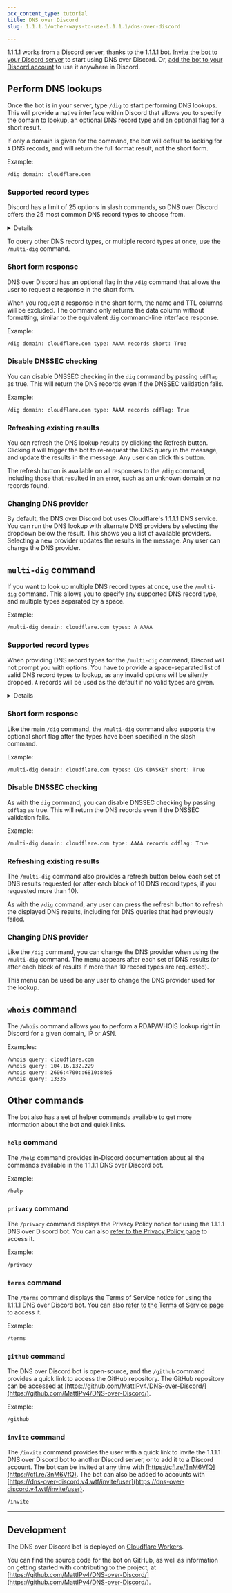 ```yaml
---
pcx_content_type: tutorial
title: DNS over Discord
slug: 1.1.1.1/other-ways-to-use-1.1.1.1/dns-over-discord

---
```



1.1.1.1 works from a Discord server, thanks to the 1.1.1.1 bot. [Invite the bot to your Discord server](https://cfl.re/3nM6VfQ) to start using DNS over Discord. Or, [add the bot to your Discord account](https://dns-over-discord.v4.wtf/invite/user) to use it anywhere in Discord.

## Perform DNS lookups

Once the bot is in your server, type `/dig` to start performing DNS lookups. This will provide a native interface within Discord that allows you to specify the domain to lookup, an optional DNS record type and an optional flag for a short result.

If only a domain is given for the command, the bot will default to looking for `A` DNS records, and will return the full format result, not the short form.

Example:

```txt
/dig domain: cloudflare.com
```

### Supported record types

Discord has a limit of 25 options in slash commands, so DNS over Discord offers the 25 most common DNS record types to choose from.


<Details header="Supported DNS record types">

* `A`
* `AAAA`
* `CAA`
* `CDNSKEY`
* `CDS`
* `CERT`
* `CNAME`
* `DNSKEY`
* `DS`
* `HINFO`
* `HTTPS`
* `LOC`
* `MX`
* `NAPTR`
* `NS`
* `PTR`
* `SMIMEA`
* `SOA`
* `SPF`
* `SRV`
* `SSHFP`
* `SVCB`
* `TLSA`
* `TXT`
* `URI`


</Details>

To query other DNS record types, or multiple record types at once, use the `/multi-dig` command.

### Short form response

DNS over Discord has an optional flag in the `/dig` command that allows the user to request a response in the short form.

When you request a response in the short form, the name and TTL columns will be excluded. The command only returns the data column without formatting, similar to the equivalent `dig` command-line interface response.

Example:

```txt
/dig domain: cloudflare.com type: AAAA records short: True
```

### Disable DNSSEC checking

You can disable DNSSEC checking in the `dig` command by passing `cdflag` as true. This will return the DNS records even if the DNSSEC validation fails.

Example:

```txt
/dig domain: cloudflare.com type: AAAA records cdflag: True
```

### Refreshing existing results

You can refresh the DNS lookup results by clicking the Refresh button. Clicking it will trigger the bot to re-request the DNS query in the message, and update the results in the message. Any user can click this button.

The refresh button is available on all responses to the `/dig` command, including those that resulted in an error, such as an unknown domain or no records found.

### Changing DNS provider

By default, the DNS over Discord bot uses Cloudflare's 1.1.1.1 DNS service. You can run the DNS lookup with alternate DNS providers by selecting the dropdown below the result. This shows you a list of available providers. Selecting a new provider updates the results in the message. Any user can change the DNS provider.

## `multi-dig` command

If you want to look up multiple DNS record types at once, use the `/multi-dig` command. This allows you to specify any supported DNS record type, and multiple types separated by a space.

Example:

```txt
/multi-dig domain: cloudflare.com types: A AAAA
```

### Supported record types

When providing DNS record types for the `/multi-dig` command, Discord will not prompt you with options. You have to provide a space-separated list of valid DNS record types to lookup, as any invalid options will be silently dropped. `A` records will be used as the default if no valid types are given.


<Details header="DNS record types supported and considered valid by the bot">

Use a `*` (asterisk) in place of a record type to get DNS results for all supported types.

* `A`
* `AAAA`
* `AFSDB`
* `APL`
* `CAA`
* `CDNSKEY`
* `CDS`
* `CERT`
* `CNAME`
* `CSYNC`
* `DHCID`
* `DLV`
* `DNAME`
* `DNSKEY`
* `DS`
* `EUI48`
* `EUI64`
* `HINFO`
* `HIP`
* `HTTPS`
* `IPSECKEY`
* `KEY`
* `KX`
* `LOC`
* `MX`
* `NAPTR`
* `NS`
* `NSEC`
* `NSEC3`
* `NSEC3PARAM`
* `OPENPGPKEY`
* `PTR`
* `RP`
* `SMIMEA`
* `SOA`
* `SPF`
* `SRV`
* `SSHFP`
* `SVCB`
* `TA`
* `TKEY`
* `TLSA`
* `TXT`
* `URI`
* `ZONEMD`


</Details>

### Short form response

Like the main `/dig` command, the `/multi-dig` command also supports the optional short flag after the types have been specified in the slash command.

Example:

```txt
/multi-dig domain: cloudflare.com types: CDS CDNSKEY short: True
```

### Disable DNSSEC checking

As with the `dig` command, you can disable DNSSEC checking by passing `cdflag` as true. This will return the DNS records even if the DNSSEC validation fails.

Example:

```txt
/multi-dig domain: cloudflare.com type: AAAA records cdflag: True
```

### Refreshing existing results

The `/multi-dig` command also provides a refresh button below each set of DNS results requested (or after each block of 10 DNS record types, if you requested more than 10).

As with the `/dig` command, any user can press the refresh button to refresh the displayed DNS results, including for DNS queries that had previously failed.

### Changing DNS provider

Like the `/dig` command, you can change the DNS provider when using the `/multi-dig` command. The menu appears after each set of DNS results (or after each block of results if more than 10 record types are requested).

This menu can be used be any user to change the DNS provider used for the lookup.

## `whois` command

The `/whois` command allows you to perform a RDAP/WHOIS lookup right in Discord for a given domain, IP or ASN.

Examples:

```txt
/whois query: cloudflare.com
/whois query: 104.16.132.229
/whois query: 2606:4700::6810:84e5
/whois query: 13335
```

## Other commands

The bot also has a set of helper commands available to get more information about the bot and quick links.

### `help` command

The `/help` command provides in-Discord documentation about all the commands available in the 1.1.1.1 DNS over Discord bot.

Example:

```txt
/help
```

### `privacy` command

The `/privacy` command displays the Privacy Policy notice for using the 1.1.1.1 DNS over Discord bot. You can also [refer to the Privacy Policy page](https://dns-over-discord.v4.wtf/privacy) to access it.

Example:

```txt
/privacy
```

### `terms` command

The `/terms` command displays the Terms of Service notice for using the 1.1.1.1 DNS over Discord bot. You can also [refer to the Terms of Service page](https://dns-over-discord.v4.wtf/terms) to access it.

Example:

```txt
/terms
```

### `github` command

The DNS over Discord bot is open-source, and the `/github` command provides a quick link to access the GitHub repository. The GitHub repository can be accessed at [https://github.com/MattIPv4/DNS-over-Discord/](https://github.com/MattIPv4/DNS-over-Discord/).

Example:

```txt
/github
```

### `invite` command

The `/invite` command provides the user with a quick link to invite the 1.1.1.1 DNS over Discord bot to another Discord server, or to add it to a Discord account.
The bot can be invited at any time with [https://cfl.re/3nM6VfQ](https://cfl.re/3nM6VfQ).
The bot can also be added to accounts with [https://dns-over-discord.v4.wtf/invite/user](https://dns-over-discord.v4.wtf/invite/user).

```txt
/invite
```

***

## Development

The DNS over Discord bot is deployed on [Cloudflare Workers](https://workers.cloudflare.com/).

You can find the source code for the bot on GitHub, as well as information on getting started with contributing to the project, at [https://github.com/MattIPv4/DNS-over-Discord/](https://github.com/MattIPv4/DNS-over-Discord/).
